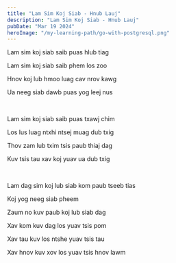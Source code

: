 ```yaml
---
title: "Lam Sim Koj Siab - Hnub Lauj"
description: "Lam Sim Koj Siab - Hnub Lauj"
pubDate: "Mar 19 2024"
heroImage: "/my-learning-path/go-with-postgresql.png"
---
```


Lam sim koj siab saib puas hlub tiag

Lam sim koj siab saib phem los zoo

Hnov koj lub hmoo luag cav nrov kawg

Ua neeg siab dawb puas yog leej nus

<br />

Lam sim koj siab saib puas txawj chim

Los lus luag ntxhi ntsej muag dub txig

Thov zam lub txim tsis paub thiaj dag

Kuv tsis tau xav koj yuav ua dub txig

<br />

Lam dag sim koj lub siab kom paub tseeb tias

Koj yog neeg siab pheem

Zaum no kuv paub koj lub siab dag

Xav kom kuv dag los yuav tsis pom

Xav tau kuv los ntshe yuav tsis tau

Xav hnov kuv xov los yuav tsis hnov lawm
